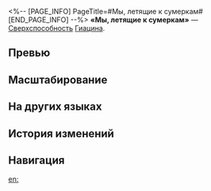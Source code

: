 <%-- [PAGE_INFO]
PageTitle=#Мы, летящие к сумеркам#
[END_PAGE_INFO] --%>
{{Навык Инфобокс
|Название         = Мы, летящие к сумеркам
|Изображение      = Навык Мы, летящие к сумеркам.png
|Персонаж         = Гиацина
|Тип              = Сверхспособность
|Тэг              = Поддержка
|УронСтойк        = 
|ЭнергияГен       = 5
|Энергия          = 140
|Длительность     = 
|Описание         = Призывает {{Доп эффект|духа памяти}} Ику и восстанавливает всем союзникам, кроме Ики, НР, равное {{Цвет|Выделенный|5%—11%}} от макс. НР Гиацины плюс {{Цвет|Выделенный|50—222,5}} ед., затем восстанавливает Ике НР, равное {{Цвет|Выделенный|6%—13,2%}} от макс. НР Гиацины плюс {{Цвет|Выделенный|60—267}} ед., после чего Гиацина переходит в состояние После дождя на 3 хода. Длительность этого состояния уменьшается на 1 ход в начале каждого хода Гиацины. Пока Гиацина находится в этом состоянии, макс. НР всех союзников повышается на {{Цвет|Выделенный|15%—33%}} плюс {{Цвет|Выделенный|150—667,5}} ед.
|Свойство1        = 
|Масштабирование1 = 
}}
'''«Мы, летящие к сумеркам»''' — [[Сверхспособность]] [[Гиацина]].

==Превью==
{{Превью
|Файл = Мы, летящие к сумеркам Превью
}}

==Масштабирование==
{{Масштабирование навыка
|5%;5.63%;6.25%;6.88%;7.5%;8%;8.5%;9%;9.5%;10%;10.5%;11%;11.5%;12%;12.5%
|5000%;8000%;10250%;12500%;14000%;15500%;16625%;17750%;18875%;20000%;21125%;22250%;23375%;24500%;25625%
|15%;16.5%;18%;19.5%;21%;22.5%;24.38%;26.25%;28.13%;30%;31.5%;33%;34.5%;36%;37.5%
|15000%;24000%;30750%;37500%;42000%;46500%;49875%;53250%;56625%;60000%;63375%;66750%;70125%;73500%;76875%
|6%;6.75%;7.5%;8.25%;9%;9.6%;10.2%;10.8%;11.4%;12%;12.6%;13.2%;13.8%;14.4%;15%
|6000%;9600%;12300%;15000%;16800%;18600%;19950%;21300%;22650%;24000%;25350%;26700%;28050%;29400%;30750%
}}

==На других языках==
{{На других языках
|en   = We Who Fly Into Twilight
|zhs  = 飞入晨昏的我们
|zht  = 飛入晨昏的我們
|ja   = {{Rubi|晨昏|しんこん}}に{{Rubi|飛|と}}び{{Rubi|込|こ}}むわたしたち
|ko   = 조석 속으로 날아가는 우리
|es   = Quienes volamos a la penumbra
|fr   = Nous qui volons vers l'aube
|ru   = Мы, летящие к сумеркам
|th   = We Who Fly Into Twilight
|vi   = Chúng Ta Bay Vào Hoàng Hôn
|de   = Wir, die wir durch die Dämmerung fliegen
|id   = We Who Fly Into Twilight
|pt   = Nós, que Voamos para o Crepúsculo
}}

==История изменений==
{{История изменений|3.5}}

==Навигация==
{{Навык Навбокс|Гиацина}}

[[en:]]